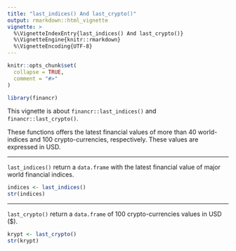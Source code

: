 ```yaml
---
title: "last_indices() And last_crypto()"
output: rmarkdown::html_vignette
vignette: >
  %\VignetteIndexEntry{last_indices() And last_crypto()}
  %\VignetteEngine{knitr::rmarkdown}
  %\VignetteEncoding{UTF-8}
---
```


```r
knitr::opts_chunk$set(
  collapse = TRUE,
  comment = "#>"
)
```

```r
library(financr)
```

This vignette is about `financr::last_indices()` and `financr::last_crypto()`. 

These functions offers the latest financial values of more than 40 world-indices and 100 crypto-currencies, respectively. These values are expressed in USD. 

---

`last_indices()` return a `data.frame` with the latest financial value of major world financial indices.

```r
indices <- last_indices()
str(indices)
```

---

`last_crypto()` return a `data.frame` of 100 crypto-currencies values in USD ($). 

```r
krypt <- last_crypto()
str(krypt)
```


